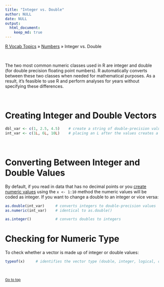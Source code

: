 ```yaml
---
title: "Integer vs. Double"
author: NULL
date: NULL
output:
  html_document:
    keep_md: true
---
```


[R Vocab Topics](index) &#187; [Numbers](numbers) &#187; Integer vs. Double

<br>

The two most common numeric classes used in R are integer and double (for double precision floating point numbers).  R automatically converts between these two classes when needed for mathematical purposes.  As a result, it's feasible to use R and perform analyses for years without specifying these differences.

<br>

# Creating Integer and Double Vectors
```r
dbl_var <- c(1, 2.5, 4.5)    # create a string of double-precision values
int_var <- c(1L, 6L, 10L)    # placing an L after the values creates a string of integers
```

<br>

# Converting Between Integer and Double Values
By default, if you read in data that has no decimal points or you [create numeric values](generating_sequence_numbers) using the `x <- 1:10` method the numeric values will be coded as integer.  If you want to change a double to an integer or vice versa: 

```r
as.double(int_var)     # converts integers to double-precision values
as.numeric(int_var)    # identical to as.double()

as.integer()           # converts doubles to integers
```

# Checking for Numeric Type
To check whether a vector is made up of integer or double values:

```r
typeof(x)     # identifies the vector type (double, integer, logical, or character)
```

<br>

<small><a href="#">Go to top</a></small>
